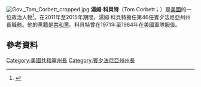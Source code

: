 [[File:Gov._Tom_Corbett_cropped.jpg|thumb]]
'''湯姆·科貝特'''（Tom Corbett；{{bd|1949年|6月17日}}）是[[美國|美國]]的一位政治人物<ref>{{cite news|title=NBC News Projects: PA's Corbett Ousted by Democrat Tom Wolf|url=http://www.nbcnews.com/politics/elections/nbc-news-projects-pas-corbett-ousted-democrat-tom-wolf-n241396|accessdate=November 4, 2014|newspaper=NBC News|date=November 4, 2014|archive-date=2016-01-17|archive-url=https://web.archive.org/web/20160117132731/http://www.nbcnews.com/politics/elections/nbc-news-projects-pas-corbett-ousted-democrat-tom-wolf-n241396|dead-url=no}}</ref>。在2011年至2015年期間，湯姆·科貝特擔任第46任賓夕法尼亞州州長職務。他的黨籍是[[共和黨_(美國)|共和黨]]。科貝特曾在1971年至1984年在美國軍隊服役。

== 參考資料 ==
{{reflist}}
[[Category:美國共和黨州長|Category:美國共和黨州長]]
[[Category:賓夕法尼亞州州長|Category:賓夕法尼亞州州長]]